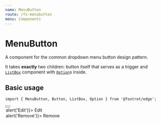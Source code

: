 ```yaml
---
name: MenuButton
route: /fx-menubutton
menu: Components
---
```





# MenuButton

A component for the common dropdown menu button design pattern.

It takes **exactly** two children: button itself that serves as a trigger and [`ListBox`](/fx-listbox) component with [`Option`](/fx-option)s inside.

## Basic usage

```tsx
import { MenuButton, Button, ListBox, Option } from '@foxtrot/edge';
```

<Playground>
  <MenuButton>
    <Button size="s">
      <Icon icon="more_horiz" />
    </Button>
    <ListBox>
      <Option onSelect={() => alert('Edit')}>
        <Icon icon="edit" tone="outlined" />
        Edit
      </Option>
      <Option onSelect={() => alert('Remove')}>
        <Icon icon="delete" tone="outlined" /> Remove
      </Option>
    </ListBox>
  </MenuButton>
</Playground>
